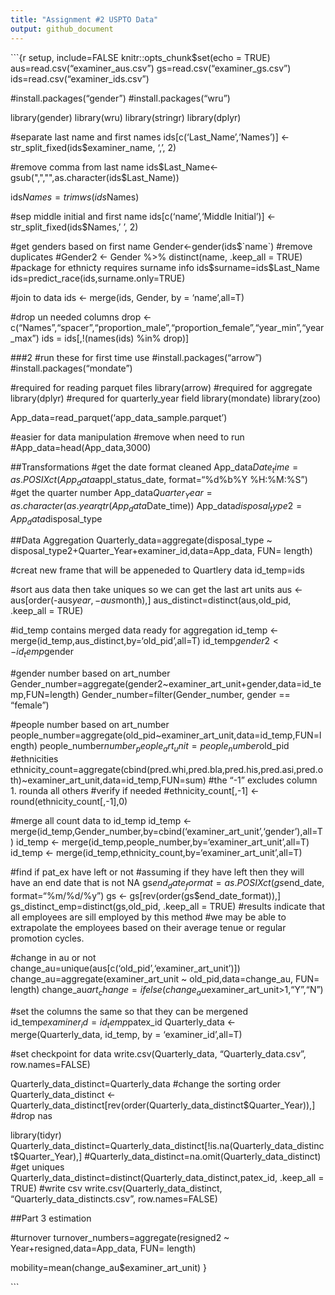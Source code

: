```yaml
---
title: "Assignment #2 USPTO Data"
output: github_document
---
```


```{r setup, include=FALSE
knitr::opts_chunk$set(echo = TRUE)
aus=read.csv("examiner_aus.csv")
gs=read.csv("examiner_gs.csv")
ids=read.csv("examiner_ids.csv")

#install.packages("gender")
#install.packages("wru")

library(gender)
library(wru)
library(stringr)
library(dplyr)

#separate last name and first names
ids[c('Last_Name','Names')] <- str_split_fixed(ids$examiner_name, ',', 2)

#remove comma from last name
ids$Last_Name<-gsub(",","",as.character(ids$Last_Name))


ids$Names=trimws(ids$Names)

#sep middle initial and first name
ids[c('name','Middle Initial')] <- str_split_fixed(ids$Names,' ', 2)


#get genders based on first name
Gender<-gender(ids$`name`)
#remove duplicates
#Gender2 <- Gender %>% distinct(name, .keep_all = TRUE)
#package for ethnicty requires surname info
ids$surname=ids$Last_Name
ids=predict_race(ids,surname.only=TRUE)

#join to data
ids <- merge(ids, Gender, by = 'name',all=T)

#drop un needed columns
drop <- c("Names","spacer","proportion_male","proportion_female","year_min","year_max")
ids = ids[,!(names(ids) %in% drop)]



###2
#run these for first time use
#install.packages("arrow")
#install.packages("mondate")

#required for reading parquet files
library(arrow)
#required for aggregate
library(dplyr)
#requred for quarterly_year field
library(mondate)
library(zoo)


App_data=read_parquet('app_data_sample.parquet')

#easier for data manipulation
#remove when need to run
#App_data=head(App_data,3000)

##Transformations
#get the date format cleaned
App_data$Date_time=as.POSIXct(App_data$appl_status_date, format="%d%b%Y %H:%M:%S")
#get the quarter number
App_data$Quarter_Year=as.character(as.yearqtr(App_data$Date_time))
App_data$disposal_type2=App_data$disposal_type

##Data Aggregation
Quarterly_data=aggregate(disposal_type ~ disposal_type2+Quarter_Year+examiner_id,data=App_data, FUN= length)

#creat new frame that will be appeneded to Quartlery data
id_temp=ids

#sort aus data then take uniques so we can get the last art units
aus <- aus[order(-aus$year, -aus$month),] 
aus_distinct=distinct(aus,old_pid, .keep_all = TRUE)

#id_temp contains merged data ready for aggregation
id_temp <- merge(id_temp,aus_distinct,by='old_pid',all=T)
id_temp$gender2<-id_temp$gender

#gender number based on art_number
Gender_number=aggregate(gender2~examiner_art_unit+gender,data=id_temp,FUN=length)
Gender_number=filter(Gender_number, gender == "female")

#people number based on art_number
people_number=aggregate(old_pid~examiner_art_unit,data=id_temp,FUN=length)
people_number$number_people_art_unit=people_number$old_pid
#ethnicities
ethnicity_count=aggregate(cbind(pred.whi,pred.bla,pred.his,pred.asi,pred.oth)~examiner_art_unit,data=id_temp,FUN=sum)
#the "-1" excludes column 1. rounda all others
#verify if needed
#ethnicity_count[,-1] <-round(ethnicity_count[,-1],0)

#merge all count data to id_temp
id_temp <- merge(id_temp,Gender_number,by=cbind('examiner_art_unit','gender'),all=T)
id_temp <- merge(id_temp,people_number,by='examiner_art_unit',all=T)
id_temp <- merge(id_temp,ethnicity_count,by='examiner_art_unit',all=T)

#find if pat_ex have left or not
#assuming if they have left then they will have an end date that is not NA
gs$end_date_format=as.POSIXct(gs$end_date, format="%m/%d/%y")
gs <- gs[rev(order(gs$end_date_format)),] 
gs_distinct_emp=distinct(gs,old_pid, .keep_all = TRUE)
#results indicate that all employees are sill employed by this method
#we may be able to extrapolate the employees based on their average tenue or regular promotion cycles. 

#change in au or not
change_au=unique(aus[c('old_pid','examiner_art_unit')])
change_au=aggregate(examiner_art_unit ~ old_pid,data=change_au, FUN= length)
change_au$art_change=ifelse(change_au$examiner_art_unit>1,"Y","N")



#set the columns the same so that they can be mergened
id_temp$examiner_id=id_temp$patex_id
Quarterly_data <- merge(Quarterly_data, id_temp, by = 'examiner_id',all=T)

#set checkpoint for data
write.csv(Quarterly_data, "Quarterly_data.csv", row.names=FALSE)


Quarterly_data_distinct=Quarterly_data
#change the sorting order
Quarterly_data_distinct <-Quarterly_data_distinct[rev(order(Quarterly_data_distinct$Quarter_Year)),] 
#drop nas

library(tidyr)
Quarterly_data_distinct=Quarterly_data_distinct[!is.na(Quarterly_data_distinct$Quarter_Year),]
#Quarterly_data_distinct=na.omit(Quarterly_data_distinct)
#get uniques
Quarterly_data_distinct=distinct(Quarterly_data_distinct,patex_id, .keep_all = TRUE)
#write csv
write.csv(Quarterly_data_distinct, "Quarterly_data_distincts.csv", row.names=FALSE)




##Part 3 estimation

#turnover
turnover_numbers=aggregate(resigned2 ~ Year+resigned,data=App_data, FUN= length)

mobility=mean(change_au$examiner_art_unit)
}

```


